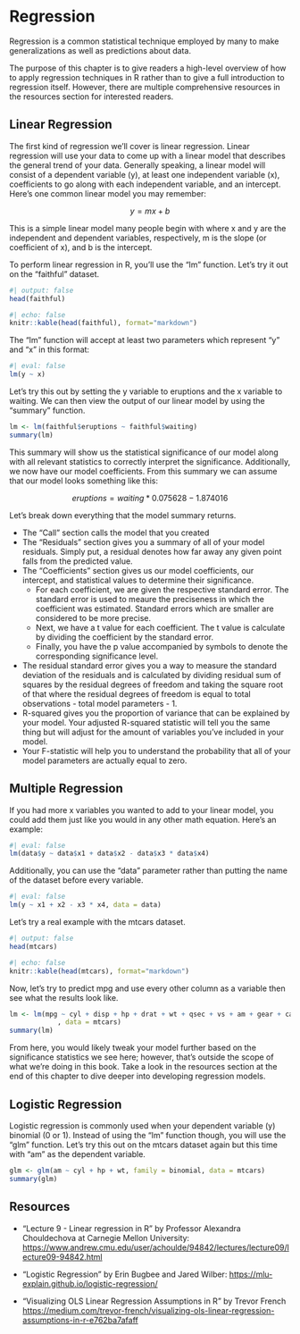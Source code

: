 # Regression

Regression is a common statistical technique employed by many to make generalizations as well as predictions about data.

::: callout-note
The purpose of this chapter is to give readers a high-level overview of how to apply regression techniques in R rather than to give a full introduction to regression itself. However, there are multiple comprehensive resources in the resources section for interested readers.
:::

## Linear Regression

The first kind of regression we'll cover is linear regression. Linear regression will use your data to come up with a linear model that describes the general trend of your data. Generally speaking, a linear model will consist of a dependent variable (y), at least one independent variable (x), coefficients to go along with each independent variable, and an intercept. Here's one common linear model you may remember:

$$
y = mx + b
$$

This is a simple linear model many people begin with where x and y are the independent and dependent variables, respectively, m is the slope (or coefficient of x), and b is the intercept.

To perform linear regression in R, you'll use the "lm" function. Let's try it out on the "faithful" dataset.

```r
#| output: false
head(faithful)
```

```r
#| echo: false
knitr::kable(head(faithful), format="markdown")
```

The "lm" function will accept at least two parameters which represent "y" and "x" in this format:

```r
#| eval: false
lm(y ~ x)
```

Let's try this out by setting the y variable to eruptions and the x variable to waiting. We can then view the output of our linear model by using the "summary" function.

```r
lm <- lm(faithful$eruptions ~ faithful$waiting)
summary(lm)
```

This summary will show us the statistical significance of our model along with all relevant statistics to correctly interpret the significance. Additionally, we now have our model coefficients. From this summary we can assume that our model looks something like this:

$$
eruptions = waiting * 0.075628 - 1.874016
$$

Let's break down everything that the model summary returns.

- The "Call" section calls the model that you created
- The "Residuals" section gives you a summary of all of your model residuals. Simply put, a residual denotes how far away any given point falls from the predicted value.
- The "Coefficients" section gives us our model coefficients, our intercept, and statistical values to determine their significance.
    - For each coefficient, we are given the respective standard error. The standard error is used to meaure the preciseness in which the coefficient was estimated. Standard errors which are smaller are considered to be more precise.
    - Next, we have a t value for each coefficient. The t value is calculate by dividing the coefficient by the standard error.
    - Finally, you have the p value accompanied by symbols to denote the corresponding significance level.
- The residual standard error gives you a way to measure the standard deviation of the residuals and is calculated by dividing residual sum of squares by the residual degrees of freedom and taking the square root of that where the residual degrees of freedom is equal to total observations - total model parameters - 1.
- R-squared gives you the proportion of variance that can be explained by your model. Your adjusted R-squared statistic will tell you the same thing but will adjust for the amount of variables you've included in your model.
- Your F-statistic will help you to understand the probability that all of your model parameters are actually equal to zero.

## Multiple Regression

If you had more x variables you wanted to add to your linear model, you could add them just like you would in any other math equation. Here's an example:

```r
#| eval: false
lm(data$y ~ data$x1 + data$x2 - data$x3 * data$x4)
```

Additionally, you can use the "data" parameter rather than putting the name of the dataset before every variable.

```r
#| eval: false
lm(y ~ x1 + x2 - x3 * x4, data = data)
```

Let's try a real example with the mtcars dataset.

```r
#| output: false
head(mtcars)
```

```r
#| echo: false
knitr::kable(head(mtcars), format="markdown")
```

Now, let's try to predict mpg and use every other column as a variable then see what the results look like.

```r
lm <- lm(mpg ~ cyl + disp + hp + drat + wt + qsec + vs + am + gear + carb
            , data = mtcars)
summary(lm)
```

From here, you would likely tweak your model further based on the significance statistics we see here; however, that's outside the scope of what we're doing in this book. Take a look in the resources section at the end of this chapter to dive deeper into developing regression models.

## Logistic Regression

Logistic regression is commonly used when your dependent variable (y) binomial (0 or 1). Instead of using the "lm" function though, you will use the "glm" function. Let's try this out on the mtcars dataset again but this time with "am" as the dependent variable.

```r
glm <- glm(am ~ cyl + hp + wt, family = binomial, data = mtcars)
summary(glm)
```

## Resources

- "Lecture 9 - Linear regression in R" by Professor Alexandra Chouldechova at Carnegie Mellon University: <https://www.andrew.cmu.edu/user/achoulde/94842/lectures/lecture09/lecture09-94842.html>

- "Logistic Regression" by Erin Bugbee and Jared Wilber: <https://mlu-explain.github.io/logistic-regression/>

- "Visualizing OLS Linear Regression Assumptions in R" by Trevor French <https://medium.com/trevor-french/visualizing-ols-linear-regression-assumptions-in-r-e762ba7afaff>